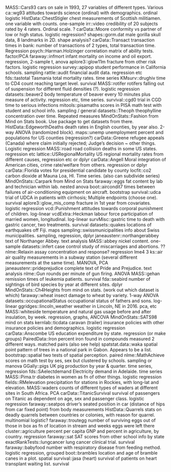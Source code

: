 MASS::Cars93 cars on sale in 1993, 27 variables of different types. Various
ca::wg93 attitudes towards science (ordinal) with demographics. ordinal logistic
HistData::ChestStigler chest measurements of Scottish militiamen. one variable with counts. one-sample
irr::video credibility of 20 subjects rated by 4 raters. Ordinal scale. ?
carData::Moore conformity vs partner of low or high status. logistic regression?
shapes::gorm.dat male gorilla skull data, 8 landmarks in 2D. shape analysis?
carData::Transact transaction times in bank: number of transactions of 2 types, total transaction time. Regression
psych::Harman.Holzinger correlation matrix of ability tests. factor/PCA
faraway::infmort infant mortality on income and oil export. regression, 2-sample t, anova
aplore3::glow11m fracture from other risk factors. logistic regression
survey::apipop student performance in California schools. sampling
rattle::audit financial audit data. regression etc
fds::tastotal Tasmania total mortality rates. time series
KMsurv::drughiv time to CD4 count reaching target level. survival
MASS::rotifer rotifers falling out of suspension for different fluid densities (?). logistic regression
datasets::beaver2 body temperature of beaver every 10 minutes plus measure of activity. regression etc, time series.
survival::cgd0 trial in CGD time to serious infections
mitools::pisamaths scores in PISA math test with student and school info. sampling / general
datasets::Theoph theophylline concentration over time. Repeated measures
MindOnStats::Fashion from Mind on Stats book. Use package to get datasets from there.
HistData::EdgeworthDeaths death rates in English counties, by year also. 2-way ANOVA (randomized block).
maps::unemp unemployment percent and populations for US counties (regression?)
carData::Greene refugee appeals (Canada) where claim initially rejected; Judge's decision ~ other things. Logistic regression
MASS::road road collision deaths in some US states. regression etc
lattice::USRegionalMortality US regional mortality rates from different causes, regression etc or dplyr
carData::Angell Moral integration of American cities, crime rate/welfare from others. regression or dplyr
carData::Florida votes for presidential candidate by county
locfit::co2 carbon dioxide at Mauna Loa, HI. Time series. (also can subdivide series)
MindOnStats::Carpark from Mind on Stats
faraway::eggs fat content by lab and technician within lab. nested anova
boot::aircondit7 times between failures of air-conditioning equipment on aircraft. bootstrap
survival::udca trial of UDCA in patients with cirrhosis; Multiple endpoints (choose one). survival
aplore3::glow_mis_comp fracture in 1st year from covariates. logistic regression
vcd::Punishment attitudes towards corporal punishment of children. log-linear
vcdExtra::Heckman labour force participation of married women, longitudinal. log-linear
survMisc::gastric time to death with gastric cancer, two treatments. survival
datasets::quakes locations of earthquakes off Fiji. maps
sampling::swissmunicipalities info about Swiss municipalities. sampling, regression, dplyr
janeaustenr::northangerabbey text of Northanger Abbey. text analysis
MASS::abbey nickel content. one-sample
datasets::infert case control study of miscarriages and abortions. ??
nlme::Relaxin assay concentration and response? regression lme4
3
ks::air air quality measurements in a subway station (several different measurements at the same time). MANOVA, PCA
janeaustenr::prideprejudice complete text of Pride and Prejudice. text analysis
nlme::Gun rounds per minute of gun firing. ANOVA
MASS::gehan remission times of leukemia patients. survival
fda::seabird number of sightings of bird species by year at different sites. dplyr
MindOnStats::Ch4Heights from mind on stats. (work out which dataset is which)
faraway::wheat insect damage to wheat by variety. 1-way ANOVA
datasets::occupationalStatus occupational status of fathers and sons. log-linear
ggridges::lincoln_weather weather in Lincoln, NE in 2016. pca, etc
MASS::whiteside temperature and natural gas usage before and after insulation, by week. regression, graphs, ANCOVA
MindOnStats::SATS98 mind on stats
kernlab::ticdata caravan (trailer) insurance policies with other insurance policies and demographics. logistic regression
carData::Anscombe US education expenditure by state. regression (or make groups)
PairedData::Iron percent iron found in compounds measured 2 different ways. matched pairs (also see help)
spatstat.data::waka spatial point pattern of trees in a national park in Gabon. Appears to be a list.
bootstrap::spatial two tests of spatial perception. paired
nlme::MathAchieve scores on math test by ses, sex but clustered by schools. sampling or manova
GGally::pigs UK pig production by year & quarter. time series, regression
fds::SAelectdemand Electricity demand in Adelaide. time series
MASS::Pima.tr diabetes in women as fn of other things. logistic regression
fields::RMelevation precipitation for stations in Rockies, with long-lat and elevation.
MASS::waders counts of different types of waders at different sites in South Africa. PCA
carData::TitanicSurvival survival of passengers on Titanic as dependent on age, sex and passenger class. logistic regression
faraway::seatpos driver's seated position in car (distance of hips from car fixed point) from body measurements
HistData::Quarrels stats on deadly quarrels between countries or colonies, with reason for quarrel. multinomial logistic?
faraway::troutegg number of surviving eggs out of those in box as fn of location in stream and weeks eggs were left there
cluster::agriculture percent per capita GNP and percent in agriculture, by country. regression
faraway::sat SAT scores from other school info by state
exactRankTests::lungcancer lung cancer clinical trial. survival
faraway::babyfood number with respiratory disease from feeding method. logistic regression, grouped
boot::brambles location and age of bramble canes in a plot. spatial
survival::jasa (heart) survival of patients on heart transplant waiting list. survival

